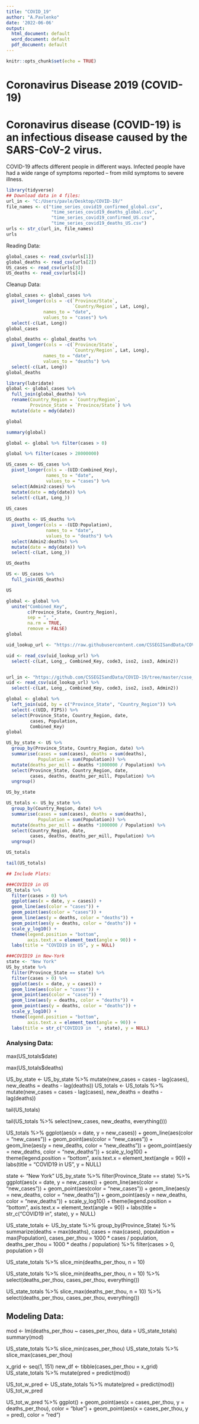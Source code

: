 ```yaml
---
title: "COVID_19"
author: "A.Pavlenko"
date: '2022-06-06'
output:
  html_document: default
  word_document: default
  pdf_document: default
---
```


```r
knitr::opts_chunk$set(echo = TRUE)
```

# Coronavirus Disease 2019 (COVID-19)

# Coronavirus disease (COVID-19) is an infectious disease caused by the SARS-CoV-2 virus.


 COVID-19 affects different people in different ways. Infected people have had a wide range of symptoms reported – from mild symptoms to severe illness.

```r
library(tidyverse)
## Download data in 4 files:
url_in <- "C:/Users/pavle/Desktop/COVID-19/"
file_names <- c("time_series_covid19_confirmed_global.csv", 
                 "time_series_covid19_deaths_global.csv",
                 "time_series_covid19_confirmed_US.csv",
                 "time_series_covid19_deaths_US.csv")
urls <- str_c(url_in, file_names)
urls
```

Reading Data:
```r
global_cases <- read_csv(urls[1])
global_deaths <- read_csv(urls[2])
US_cases <- read_csv(urls[3])
US_deaths <- read_csv(urls[4])
```
Cleanup Data:
```r
global_cases <- global_cases %>% 
  pivot_longer(cols = -c(`Province/State`,
                         `Country/Region`, Lat, Long),
              names_to = "date",
              values_to = "cases") %>%
  select(-c(Lat, Long))
global_cases

global_deaths <- global_deaths %>% 
  pivot_longer(cols = -c(`Province/State`,
                         `Country/Region`, Lat, Long),
              names_to = "date",
              values_to = "deaths") %>%
  select(-c(Lat, Long))
global_deaths

library(lubridate)
global <- global_cases %>%
  full_join(global_deaths) %>%
  rename(Country_Region = `Country/Region`, 
         Province_State = `Province/State`) %>%
  mutate(date = mdy(date))

global

summary(global)

global <- global %>% filter(cases > 0)

global %>% filter(cases > 28000000)

US_cases <- US_cases %>%
  pivot_longer(cols = -(UID:Combined_Key),
               names_to = "date",
               values_to = "cases") %>%
  select(Admin2:cases) %>%
  mutate(date = mdy(date)) %>%
  select(-c(Lat, Long_))
  
US_cases

US_deaths <- US_deaths %>%
  pivot_longer(cols = -(UID:Population),
               names_to = "date",
               values_to = "deaths") %>%
  select(Admin2:deaths) %>%
  mutate(date = mdy(date)) %>%
  select(-c(Lat, Long_))

US_deaths

US <- US_cases %>%
  full_join(US_deaths)

US

global <- global %>%
  unite("Combined_Key",
        c(Province_State, Country_Region),
        sep = ", ",
        na.rm = TRUE,
        remove = FALSE)
global

uid_lookup_url <- "https://raw.githubusercontent.com/CSSEGISandData/COVID-19/master/csse_covid_19_data/UID_ISO_FIPS_LookUp_Table.csv"

uid <- read_csv(uid_lookup_url) %>%
  select(-c(Lat, Long_, Combined_Key, code3, iso2, iso3, Admin2))


url_in <- "https://github.com/CSSEGISandData/COVID-19/tree/master/csse_covid_19_data/csse_covid_19_time_series"
uid <- read_csv(uid_lookup_url) %>%
  select(-c(Lat, Long_, Combined_Key, code3, iso2, iso3, Admin2))

global <- global %>%
  left_join(uid, by = c("Province_State", "Country_Region")) %>%
  select(-c(UID, FIPS)) %>%
  select(Province_State, Country_Region, date,
         cases, Population,
         Combined_Key)
global

US_by_state <- US %>%
  group_by(Province_State, Country_Region, date) %>%
  summarise(cases = sum(cases), deaths = sum(deaths),
            Population = sum(Population)) %>%
  mutate(deaths_per_mill = deaths *1000000 / Population) %>%
  select(Province_State, Country_Region, date,
         cases, deaths, deaths_per_mill, Population) %>%
  ungroup()

US_by_state

US_totals <- US_by_state %>%
  group_by(Country_Region, date) %>%
  summarise(cases = sum(cases), deaths = sum(deaths),
            Population = sum(Population)) %>%
  mutate(deaths_per_mill = deaths *1000000 / Population) %>%
  select(Country_Region, date,
         cases, deaths, deaths_per_mill, Population) %>%
  ungroup()

US_totals

tail(US_totals)

## Include Plots:

###COVID19 in US
US_totals %>%
  filter(cases > 0) %>%
  ggplot(aes(x = date, y = cases)) +
  geom_line(aes(color = "cases")) +
  geom_point(aes(color = "cases")) +
  geom_line(aes(y = deaths, color = "deaths")) +
  geom_point(aes(y = deaths, color = "deaths")) +
  scale_y_log10() +
  theme(legend.position = "bottom",
        axis.text.x = element_text(angle = 90)) +
  labs(title = "COVID19 in US", y = NULL)

###COVID19 in New-York
state <- "New York"
US_by_state %>%
  filter(Province_State == state) %>%
  filter(cases > 0) %>%
  ggplot(aes(x = date, y = cases)) +
  geom_line(aes(color = "cases")) +
  geom_point(aes(color = "cases")) +
  geom_line(aes(y = deaths, color = "deaths")) +
  geom_point(aes(y = deaths, color = "deaths")) +
  scale_y_log10() +
  theme(legend.position = "bottom",
        axis.text.x = element_text(angle = 90)) +
  labs(title = str_c("COVID19 in  ", state), y = NULL)
```
### Analysing Data:
max(US_totals$date)

max(US_totals$deaths)

US_by_state <- US_by_state %>%
  mutate(new_cases = cases - lag(cases), 
         new_deaths = deaths - lag(deaths))
US_totals <- US_totals %>%
  mutate(new_cases = cases - lag(cases), 
         new_deaths = deaths - lag(deaths))

tail(US_totals)

tail(US_totals %>% select(new_cases, new_deaths, everything()))

US_totals %>%
  ggplot(aes(x = date, y = new_cases)) +
  geom_line(aes(color = "new_cases")) +
  geom_point(aes(color = "new_cases")) +
  geom_line(aes(y = new_deaths, color = "new_deaths")) +
  geom_point(aes(y = new_deaths, color = "new_deaths")) +
  scale_y_log10() +
  theme(legend.position = "bottom",
        axis.text.x = element_text(angle = 90)) +
  labs(title = "COVID19 in US", y = NULL)
  
state <- "New York"
US_by_state %>%
  filter(Province_State == state) %>%
  ggplot(aes(x = date, y = new_cases)) +
  geom_line(aes(color = "new_cases")) +
  geom_point(aes(color = "new_cases")) +
  geom_line(aes(y = new_deaths, color = "new_deaths")) +
  geom_point(aes(y = new_deaths, color = "new_deaths")) +
  scale_y_log10() +
  theme(legend.position = "bottom",
        axis.text.x = element_text(angle = 90)) +
  labs(title = str_c("COVID19 in  ", state), y = NULL)
  
US_state_totals <- US_by_state %>%
  group_by(Province_State) %>%
  summarize(deaths = max(deaths), cases = max(cases),
            population = max(Population),
            cases_per_thou = 1000 * cases / population,
            deaths_per_thou = 1000 * deaths / population) %>%
  filter(cases > 0, population > 0)
  
US_state_totals %>%
    slice_min(deaths_per_thou, n = 10)
    
US_state_totals %>%
    slice_min(deaths_per_thou, n = 10) %>%
select(deaths_per_thou, cases_per_thou, everything())

US_state_totals %>%
    slice_max(deaths_per_thou, n = 10) %>%
select(deaths_per_thou, cases_per_thou, everything())

## Modeling Data:
mod <- lm(deaths_per_thou ~ cases_per_thou, data = US_state_totals)
summary(mod)

US_state_totals %>% slice_min(cases_per_thou)
US_state_totals %>% slice_max(cases_per_thou)  
  
x_grid <- seq(1, 151)
new_df <- tibble(cases_per_thou = x_grid)
US_state_totals %>% mutate(pred = predict(mod))

US_tot_w_pred <- US_state_totals %>% mutate(pred = predict(mod))
US_tot_w_pred

US_tot_w_pred %>% ggplot() + geom_point(aes(x = cases_per_thou, y = deaths_per_thou), color = "blue") + geom_point(aes(x = cases_per_thou, y = pred), color = "red")